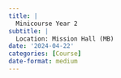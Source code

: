 ```yaml
---
title: |
  Minicourse Year 2
subtitle: |
  Location: Mission Hall (MB)
date: '2024-04-22'
categories: [Course]
date-format: medium 
---
```





